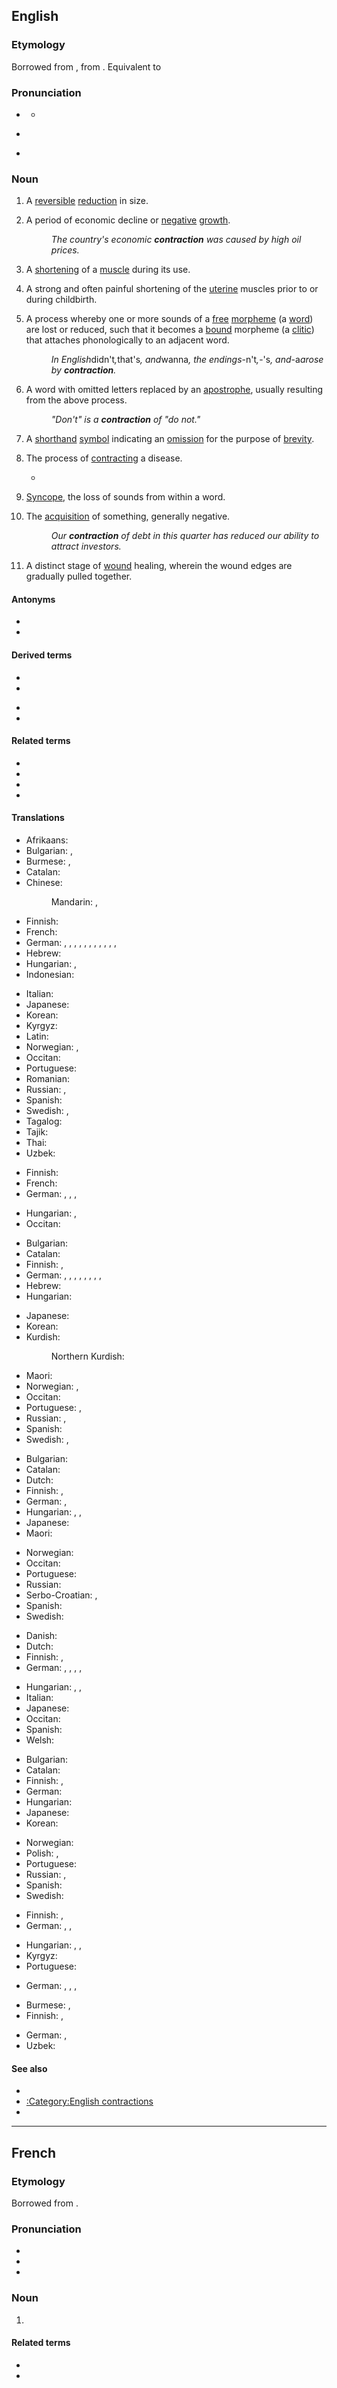 ==English==

===Etymology===
Borrowed from {{bor|en|fro|contraction}}, from {{der|en|la|contractiō}}. Equivalent to {{suffix|en|contract|ion}}

===Pronunciation===
* {{a|UK}} {{IPA|en|/kɒnˈtɹæk.ʃən/|/kənˈtɹæk.ʃən/}}
** {{audio|en|LL-Q1860 (eng)-Vealhurl-contraction.wav|Audio (UK)}}
* {{a|US}} {{IPA|en|/kənˈtɹæk.ʃən/}}
* {{rhymes|en|ækʃən}}

===Noun===
{{en-noun|~}}

# A [[reversible]] [[reduction]] in size.
# {{lb|en|economics}} A period of economic decline or [[negative]] [[growth]].
#: ''The country's economic '''contraction''' was caused by high oil prices.''
# {{lb|en|biology}} A [[shorten]]ing of a [[muscle]] during its use.
# {{lb|en|medicine}} A strong and often painful shortening of the [[uterine]] muscles prior to or during childbirth.
# {{lb|en|linguistics}} A process whereby one or more sounds of a [[free]] [[morpheme]] (a [[word]]) are lost or reduced, such that it becomes a [[bound]] morpheme (a [[clitic]]) that attaches phonologically to an adjacent word.
#: ''In English ''didn't'', ''that's'', and ''wanna'', the endings ''-n't'', ''-'s'', and ''-a'' arose by '''contraction'''.''
# {{lb|en|English orthography}} A word with omitted letters replaced by an [[apostrophe]], usually resulting from the above process.
#: ''"Don't" is a '''contraction''' of "do not."''
# A [[shorthand]] [[symbol]] indicating an [[omission]] for the purpose of [[brevity]].
# {{lb|en|medicine}} The process of [[contract]]ing a disease.
#: {{ux|en|the '''contraction''' of malaria}}
#* {{quote-journal|en|date=2020 April 8|author=Dr David Turner|title=How railway staff were conduits and victims of a pandemic|journal=Rail|page=32|text=Railway workers were therefore a perfect subject for research, given the varied roles they undertook. If infection was greatest among the non-public-facing staff, it would suggest - given most worked outside - that '''contraction''' was caused by something found in the "atmosphere at large". If affliction was higher among the indoor and public-facing staff, it would suggest that human contact was the cause.<br>And it was the latter point that was proven.}}
# {{lb|en|phonetics}} [[syncope|Syncope]], the loss of sounds from within a word.
# The [[acquisition]] of something, generally negative.
#: ''Our '''contraction''' of debt in this quarter has reduced our ability to attract investors.''
# {{lb|en|medicine}} A distinct stage of [[wound]] healing, wherein the wound edges are gradually pulled together.

====Antonyms====
* {{l|en|expansion}}
* {{l|en|dilatation}}

====Derived terms====
{{der-top}}
* {{l|en|contractional}}
* {{l|en|contractionary}}
{{der-mid}}
* {{l|en|hypercontraction}}
* {{l|en|supercontraction}}
{{der-bottom}}

====Related terms====
* {{l|en|contract}}
* {{l|en|contractation}}
* {{l|en|contractive}}
*{{l|en|haustral contraction}}

====Translations====
{{trans-top|reversible reduction in size}}
* Afrikaans: {{t|af|verkleining}}
* Bulgarian: {{t+|bg|свиване|n}}, {{t+|bg|скъсяване|n}}
* Burmese: {{t|my|ကျုံ့ခြင်း}}, {{t|my|ချုံ့ခြင်း}}
* Catalan: {{t+|ca|contracció|f}}
* Chinese:
*: Mandarin: {{t+|cmn|收縮|sc=Hani}}, {{t+|cmn|收缩|tr=shōusuō|sc=Hani}}
* Finnish: {{t|fi|supistuminen}}
* French: {{t+|fr|contraction|f}}
* German: {{t+|de|Verkleinerung}}, {{t+|de|Kontraktion}}, {{t|de|Schrumpfung|m}}, {{t|de|Schrumpfen|n}}, {{t|de|Abnehmen|n}}, {{t+|de|Abnahme|f}}, {{t+|de|Minderung|f}}, {{t+|de|Verkürzung|f}}, {{t+|de|Zusammenziehung|f}}, {{t|de|Verengung|f}}, {{t|de|Schwinden|n}}, {{t+|de|Schwindung|f}}
* Hebrew: {{t|he|התכווצות|f|tr=hitkavtzut}}
* Hungarian: {{t+|hu|összehúzódás}}, {{t|hu|összehúzás}}
* Indonesian: {{t+|id|kontraksi}}
{{trans-mid}}
* Italian: {{t+|it|contrazione|f}}
* Japanese: {{t+|ja|収縮|tr=しゅうしゅく, shūshuku|sc=Jpan}}
* Korean: {{t+|ko|단축}}
* Kyrgyz: {{t+|ky|кыскаруу}}
* Latin: {{t|la|contractiō|f}}
* Norwegian: {{t|no|kontraksjon}}, {{t|no|forminskning}}
* Occitan: {{t+|oc|contraccion|f}}
* Portuguese: {{t+|pt|contração|f}}
* Romanian: {{t+|ro|contracție|f}}
* Russian: {{t+|ru|сокраще́ние|n}}, {{t+|ru|сжа́тие|n}}
* Spanish: {{t+|es|contracción|f}}
* Swedish: {{t+|sv|minskning}}, {{t+|sv|kontraktion}}
* Tagalog: {{t|tl|daginsin}}
* Tajik: {{t+|tg|дардгирӣ}}
* Thai: {{t|th|การหดตัว}}
* Uzbek: {{t+|uz|qisqarish}}
{{trans-bottom}}

{{trans-top|economics: period of economic decline or negative growth}}
* Finnish: {{t+|fi|taantuma}}
* French: {{t+|fr|contraction|f}}
* German: {{t+|de|Rezession|f}}, {{t+|de|Rückgang|m}}, {{t+|de|Abschwung|m}}, {{t|de|Schrumpfung|f}}
{{trans-mid}}
* Hungarian: {{t+|hu|visszaesés}}, {{t+|hu|recesszió}}
* Occitan: {{t+|oc|contraccion|f}}
{{trans-bottom}}

{{trans-top|shortening of a muscle when it is used}}
* Bulgarian: {{t+|bg|свиване|n}}
* Catalan: {{t+|ca|contracció|f}}
* Finnish: {{t+|fi|supistus}}, {{t|fi|lihassupistus}}
* German: {{t+|de|Kontraktion|f}}, {{t|de|Zusammenziehen|n}}, {{t+|de|Verkürzung|f}}, {{t+|de|Zusammenziehung|f}}, {{t+|de|Anspannung|f}}, {{t|de|Einschnürung|f}}, {{t|de|Verengung|f}}, {{t|de|Zuziehung|f}}, {{t+|de|Kontraktur|f}}
* Hebrew: {{t|he|התכווצות|f|tr=hitkavtzut}}
* Hungarian: {{t|hu|izom-összehúzódás}}
{{trans-mid}}
* Japanese: {{t|ja|攣縮|tr=れんしゅく, renshuku|sc=Jpan}}
* Korean: {{t+|ko|위축}}
* Kurdish:
*: Northern Kurdish: {{t+|kmr|girjbûn}}
* Maori: {{t|mi|kukutinga }}
* Norwegian: {{t|no|kontraksjon}}, {{t|no|sammentrekning}}
* Occitan: {{t+|oc|contraccion|f}}
* Portuguese: {{t+|pt|contração|f}}, {{t+|pt|crispação|f}}
* Russian: {{t+|ru|сокраще́ние|n}}, {{t+|ru|сжа́тие|n}}
* Spanish: {{t+|es|contracción|f}}
* Swedish: {{t+|sv|kontraktion}}, {{t|sv|sammandragning}}
{{trans-bottom}}

{{trans-top|painful shortening of the uterine muscles}}
* Bulgarian: {{t|bg|контракция|f}}
* Catalan: {{t+|ca|contracció|f}}
* Dutch: {{t+|nl|wee|f}}
* Finnish: {{t|fi|synnytyssupistus}}, {{t+|fi|supistus}}
* German: {{t+|de|Wehe|f}}, {{t+|de|Geburtswehe|f}}
* Hungarian: {{t+|hu|fájás}}, {{t|hu|szülési fájás}}, {{t|hu|méhösszehúzódás}}
* Japanese: {{t|ja|陣痛|tr=じんつう, jintsū|sc=Jpan}}
* Maori: {{t|mi|kukutinga}}
{{trans-mid}}
* Norwegian: {{t|no|sammentrekning}}
* Occitan: {{t+|oc|contraccion|f}}
* Portuguese: {{t+|pt|contração|f}}
* Russian: {{t+|ru|сокраще́ние|n}}
* Serbo-Croatian: {{t|sh|контракција|f|tr=kontrakcija|sc=Cyrl}}, {{t|sh|трудови|p|tr=trudovi|sc=Cyrl}}
* Spanish: {{t+|es|contracción|f}}
* Swedish: {{t|sv|sammandragning}}
{{trans-bottom}}

{{trans-top|linguistics: process whereby one or more sounds of a free morpheme are lost or reduced}}
* Danish: {{t+|da|sammentrækning|c}}
* Dutch: {{t+|nl|samentrekking|f}}
* Finnish: {{t+|fi|kontraktio}}, {{t|fi|supistuminen}}
* German: {{t|de|Schmelzwort|n}}, {{t+|de|Verschmelzung|f}}, {{t+|de|Abkürzung|f}}, {{t+|de|Verkürzung|f}}, {{t+|de|Kurzwort|n}}
{{trans-mid}}
* Hungarian: {{t+|hu|összevonás}}, {{t+|hu|szóösszevonás}}, {{t|hu|összevonódás}}
* Italian: {{t+|it|accorciamento|m}}
* Japanese: {{t|ja|[[約音]][[化#Suffix|化]]|tr=やくおんか, yakuon-ka}}
* Occitan: {{t+|oc|contraccion|f}}
* Spanish: {{t+|es|contracción|m}}
* Welsh: {{t|cy|cywasgiad|m}}
{{trans-bottom}}

{{trans-top|word with omitted letters replaced by an apostrophe}}
* Bulgarian: {{t+|bg|съкращение|n}}
* Catalan: {{t+|ca|contracció|f}}
* Finnish: {{t+|fi|kontraktio}}, {{t|fi|supistumamuoto}}
* German: {{t+|de|Kontraktion|f}}
* Hungarian: {{t|hu|[[összevon]]t [[alak]]}}
* Japanese: {{t|ja|[[短縮]][[形#Etymology 5|形]]|tr=たんしゅくけい, tanshuku-kei}}
* Korean: {{t|ko|단축어}}
{{trans-mid}}
* Norwegian: {{t|no|sammentrekning}}
* Polish: {{t|pl|kontrakcja|f}}, {{t|pl|forma ściąnięta}}
* Portuguese: {{t+|pt|contração|f}}
* Russian: {{t+|ru|сокраще́ние|n}}, {{t+|ru|стяже́ние|n}}
* Spanish: {{t+|es|contracción|f}}
* Swedish: {{t|sv|sammandragning}}
{{trans-bottom}}

{{trans-top|medicine: contracting a disease}}
* Finnish: {{t+|fi|tarttuminen}}, {{t+|fi|tartunta}}
* German: {{t+|de|Infektion|f}}, {{t+|de|Erwerb|m}}, {{t+|de|Ansteckung|f}}
{{trans-mid}}
* Hungarian: {{t+|hu|fertőzés}}, {{t|hu|fertőződés}}, {{t|hu|megfertőződés}}
* Kyrgyz: {{t+|ky|кыскаруу}}
* Portuguese: {{t+|pt|contração|f}}
{{trans-bottom}}

{{trans-see|phonetics: loss of sounds from within a word|syncope}}

{{trans-top|acquisition of something, generally negative}}
* German: {{t+|de|Infektion|f}}, {{t+|de|Erwerb|m}}, {{t+|de|Annahme|f}}, {{t+|de|Kontamination|f}}
{{trans-mid}}
{{trans-bottom}}

{{trans-top|medicine: stage of wound healing}}
* Burmese: {{t|my|ကျုံ့ခြင်း}}, {{t|my|ချုံ့ခြင်း}}
* Finnish: {{t+|fi|lähentyminen}}, {{t+|fi|kontraktio}}
{{trans-mid}}
* German: {{t+|de|Kontraktur|f}}, {{t|de|Schrumpfung|f}}
* Uzbek: {{t+|uz|qisqarish}}
{{trans-bottom}}

====See also====
* {{l|en|omission}}
* [[:Category:English contractions]]
* {{pedialite|dab=contraction}}

----

==French==

===Etymology===
Borrowed from {{bor|fr|la|contractio|contractio, contractionem}}.

===Pronunciation===
* {{fr-IPA}}
* {{audio|fr|Fr-Paris--contraction.ogg|Audio (Paris)}}
* {{audio|fr|LL-Q150 (fra)-WikiLucas00-contraction.wav|Audio}}

===Noun===
{{fr-noun|f}}

# {{l|en|contraction}}

====Related terms====
* {{l|fr|contracter}}
* {{l|fr|contrat}}